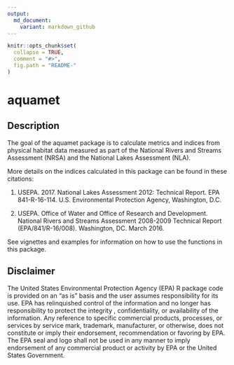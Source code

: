 ```yaml
---
output:
  md_document:
    variant: markdown_github
---
```


<!-- README.md is generated from README.Rmd. Please edit that file -->

```r
knitr::opts_chunk$set(
  collapse = TRUE,
  comment = "#>",
  fig.path = "README-"
)
```

# aquamet

## Description

The goal of the aquamet package is to calculate metrics and indices from physical habitat data measured as part of the National Rivers and Streams Assessment (NRSA) and the National Lakes Assessment (NLA). 

More details on the indices calculated in this package can be found in these citations:

1) USEPA. 2017. National Lakes Assessment 2012: Technical Report. EPA 841-R-16-114. U.S. Environmental Protection Agency, Washington, D.C.

2) USEPA. Office of Water and Office of Research and Development. National Rivers and Streams Assessment 2008-2009 Technical Report (EPA/841/R-16/008). Washington, DC. March 2016.

See vignettes and examples for information on how to use the functions in this package. 

## Disclaimer
The United States Environmental Protection Agency (EPA) R package code is provided on an "as is" basis and the user assumes responsibility for its use.  EPA has relinquished control of the information and no longer has responsibility to protect the integrity , confidentiality, or availability of the information.  Any reference to specific commercial products, processes, or services by service mark, trademark, manufacturer, or otherwise, does not constitute or imply their endorsement, recommendation or favoring by EPA.  The EPA seal and logo shall not be used in any manner to imply endorsement of any commercial product or activity by EPA or the United States Government.
